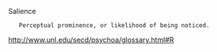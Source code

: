 {{wikify}}{{move to wiktionary}}
Salience
    Perceptual prominence, or likelihood of being noticed.

http://www.unl.edu/secd/psychoa/glossary.html#R